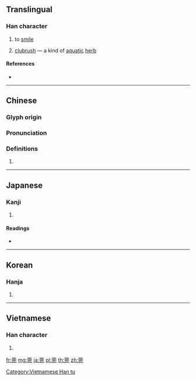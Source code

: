 {{character info/new}}
==Translingual==

===Han character===
{{Han char|rn=140|rad=艸|as=07|sn=13|four=44211|canj=TJMU,XTJMU|ids=⿱艹完}}

# {{lb|zh|literary}} to [[smile]]
# [[clubrush]] {{gloss|{{taxlink|Schoenoplectus lacustris|species|noshow=1}}}} — a kind of [[aquatic]] [[herb]]

====References====
* {{Han ref|kx=1034.200|dkj=31063|dj=1493.230|hdz=53225.050|uh=839E|ud=33694|bh=B2F0|bd=45808}}

----

==Chinese==
{{zh-forms}}

===Glyph origin===
{{Han etym}}

===Pronunciation===
{{zh-pron
|m=guǎn,wǎn
|c=gun1,gun2,wun1,wun5
|mc=y
|oc=y
|ma=
|cat=v,pn
}}

===Definitions===
{{zh-hanzi}}

# {{rfdef|lang=zh}}

----

==Japanese==

===Kanji===
{{ja-kanji|grade=|rs=艸07}}

# {{defn|lang=ja|sort=艸07}}

====Readings====
* {{ja-readings|on=[[かん]] (kan)|kun=[[い]] (i), [[むしろ]] (mushiro), [[わらう]] (warau)}}

----

==Korean==

===Hanja===
{{ko-hanja|hangeul=[[관]], [[완]]|eumhun=|rv=gwan, wan|mr=kwan, wan|y=kwan, wan}}

# {{defn|lang=ko|sort=艸07}}

----

==Vietnamese==

===Han character===
{{vi-readings|rs=艸07| hanviet = hoàn}}

# {{defn|lang=vi|sort=艸07}}

[[Category:Vietnamese Han tu]]

[[fr:莞]]
[[mg:莞]]
[[ja:莞]]
[[pl:莞]]
[[th:莞]]
[[zh:莞]]